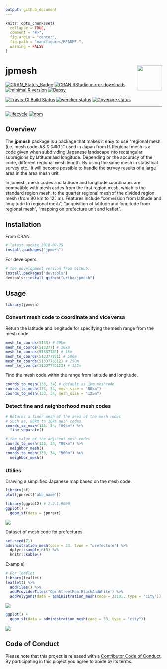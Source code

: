 ```yaml
---
output: github_document
---
```


<!-- README.md is generated from README.Rmd. Please edit that file -->

```r
knitr::opts_chunk$set(
  collapse = TRUE,
  comment = "#>",
  fig.argin = "center",
  fig.path = "man/figures/README-",
  warning = FALSE
)
```

# jpmesh <img src="man/figures/logo.png" align="right" width="80px" />

[![CRAN\_Status\_Badge](http://www.r-pkg.org/badges/version/jpmesh)](https://cran.r-project.org/package=jpmesh)
[![CRAN RStudio mirror downloads](http://cranlogs.r-pkg.org/badges/jpmesh?color=FF5254)](https://cran.r-project.org/package=jpmesh) [![minimal R version](https://img.shields.io/badge/R%3E%3D-3.1.0-blue.svg)](https://cran.r-project.org/) [![Depsy](http://depsy.org/api/package/cran/jpmesh/badge.svg)](http://depsy.org/package/r/jpmesh)

[![Travis-CI Build Status](https://travis-ci.org/uribo/jpmesh.svg?branch=master)](https://travis-ci.org/uribo/jpmesh) [![wercker status](https://app.wercker.com/status/25d5f835882cf2185751e1d89370269f/s/master "wercker status")](https://app.wercker.com/project/byKey/25d5f835882cf2185751e1d89370269f) [![Coverage status](https://codecov.io/gh/uribo/jpmesh/branch/master/graph/badge.svg)](https://codecov.io/github/uribo/jpmesh?branch=master)

-----

[![lifecycle](https://img.shields.io/badge/lifecycle-maturing-blue.svg?style=for-the-badge)](https://www.tidyverse.org/lifecycle/#maturing) 
[![npm](https://img.shields.io/npm/l/express.svg?style=for-the-badge)](https://github.com/uribo/jpmesh)



## Overview

The **jpmesh** package is a package that makes it easy to use "regional mesh (i.e. mesh code _JIS X 0410_ )" used in Japan from R. Regional mesh is a code given when subdividing Japanese landscape into rectangular subregions by latitude and longitude. Depending on the accuracy of the code, different regional mesh length. By using the same mesh in statistical survey etc., it will become possible to handle the survey results of a large area in the area mesh unit.

In jpmesh, mesh codes and latitude and longitude coordinates are compatible with mesh codes from the first region mesh, which is the standard region mesh, to the quarter regional mesh of the divided region mesh (from 80 km to 125 m). Features include "conversion from latitude and longitude to regional mesh", "acquisition of latitude and longitude from regional mesh", "mapping on prefecture unit and leaflet".

## Installation

From CRAN

```r
# latest update 2018-02-25
install.packages("jpmesh")
```

For developers

```r
# the development version from GitHub:
install.packages("devtools")
devtools::install_github("uribo/jpmesh")
```

## Usage

```r
library(jpmesh)
```

### Convert mesh code to coordinate and vice versa

Return the latitude and longitude for specifying the mesh range from the mesh code.

```r
mesh_to_coords(5133) # 80km
mesh_to_coords(513377) # 10km
mesh_to_coords(51337783) # 1km
mesh_to_coords(513377831) # 500m
mesh_to_coords(5133778312) # 250m
mesh_to_coords(51337783123) # 125m
```

Find the mesh code within the range from latitude and longitude.

```r
coords_to_mesh(133, 34) # default as 1km meshcode
coords_to_mesh(133, 34, mesh_size = "80km")
coords_to_mesh(133, 34, mesh_size = "125m")
```

### Detect fine and neighborhood mesh codes

```r
# Returns a finer mesh of the area of the mesh codes
# Such as, 80km to 10km mesh codes.
coords_to_mesh(133, 34, "80km") %>% 
  fine_separate()

# the value of the adjacent mesh codes
coords_to_mesh(133, 34, "80km") %>% 
  neighbor_mesh()
coords_to_mesh(133, 34, "500m") %>% 
  neighbor_mesh()
```

### Utilies

Drawing a simplified Japanese map based on the mesh code.

```r
library(sf)
plot(jpnrect["abb_name"])
```

```r
library(ggplot2) # 2.2.1.9000
ggplot() +
  geom_sf(data = jpnrect)
```

![](man/figures/README-jpn_simple_map-1.png)

Dataset of mesh code for prefectures.

```r
set.seed(71)
administration_mesh(code = 33, type = "prefecture") %>% 
  dplyr::sample_n(5) %>% 
  knitr::kable()
```

Example)

```r
# For leaflet
library(leaflet)
leaflet() %>% 
  addTiles() %>% 
  addProviderTiles("OpenStreetMap.BlackAndWhite") %>% 
  addPolygons(data = administration_mesh(code = 33101, type = "city"))
```

![](man/figures/README-mesh_pref_33_leaflet-1.png)

```r
ggplot() + 
  geom_sf(data = administration_mesh(code = 33, type = "city"))
```

![](man/figures/README-mesh_pref33_map-1.png)

## Code of Conduct

Please note that this project is released with a [Contributor Code of Conduct](CODE_OF_CONDUCT.md).
By participating in this project you agree to abide by its terms.
